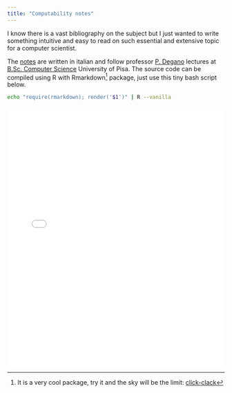 ```yaml
---
title: "Computability notes"
---
```





I know there is a vast bibliography on the subject but I just wanted to write something intuitive and easy to read on such essential and extensive topic for a computer scientist.

The [notes](https://github.com/MatteoGiorgi/computability_notes) are written in italian and follow professor [P. Degano](http://pages.di.unipi.it/degano/) lectures at [B.Sc. Computer Science](https://didattica.di.unipi.it/en/undergraduate-programme-in-computer-science/) University of Pisa. The source code can be compiled using R with Rmarkdown[^1] package, just use this tiny bash script below.

```bash
echo "require(rmarkdown); render('$1')" | R --vanilla
```

<p align="center">
  <embed src="src/notes.pdf" type="application/pdf" width="100%" height="600px"/>
</p>




[^1]: It is a very cool package, try it and the sky will be the limit: [click-clack](https://cran.r-project.org/web/packages/rmarkdown/index.html)


